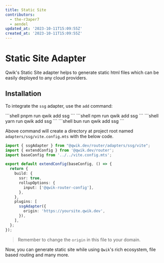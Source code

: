 ```yaml
---
title: Static Site
contributors:
  - the-r3aper7
  - aendel
updated_at: '2023-10-11T15:09:55Z'
created_at: '2023-10-11T15:09:55Z'
---
```



# Static Site Adapter

Qwik's Static Site adapter helps to generate static html files which can be easily deployed to any cloud providers.

## Installation

To integrate the `ssg` adapter, use the `add` command:


<PackageManagerTabs>
<span q:slot="pnpm">
```shell
pnpm run qwik add ssg
```
</span>
<span q:slot="npm">
```shell
npm run qwik add ssg
```
</span>
<span q:slot="yarn">
```shell
yarn run qwik add ssg
```
</span>
<span q:slot="bun">
```shell
bun run qwik add ssg
```
</span>
</PackageManagerTabs>

Above command will create a directory at project root named `adapters/ssg/vite.config.mts` with the below code.

```ts title="adapters/ssg/vite.config.mts"
import { ssgAdapter } from "@qwik.dev/router/adapters/ssg/vite";
import { extendConfig } from '@qwik.dev/router';
import baseConfig from '../../vite.config.mts';

export default extendConfig(baseConfig, () => {
  return {
    build: {
      ssr: true,
      rollupOptions: {
        input: ['@qwik-router-config'],
      },
    },
    plugins: [
      ssgAdapter({
        origin: 'https://yoursite.qwik.dev',
      }),
    ],
  };
});
```

> Remember to change the `origin` in this file to your domain.

Now, you can generate static site while using `Qwik`'s rich ecosystem, file based routing and many more.
